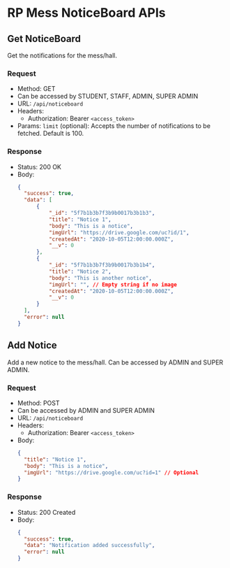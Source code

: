 # RP Mess NoticeBoard APIs

## Get NoticeBoard

Get the notifications for the mess/hall.

### Request

- Method: GET
- Can be accessed by STUDENT, STAFF, ADMIN, SUPER ADMIN
- URL: `/api/noticeboard`
- Headers:
  - Authorization: Bearer `<access_token>`
- Params: `limit` (optional): Accepts the number of notifications to be fetched. Default is 100.

### Response

- Status: 200 OK
- Body:
  ```json
  {
    "success": true,
    "data": [
        {
            "_id": "5f7b1b3b7f3b9b0017b3b1b3",
            "title": "Notice 1",
            "body": "This is a notice",
            "imgUrl": "https://drive.google.com/uc?id/1",
            "createdAt": "2020-10-05T12:00:00.000Z",
            "__v": 0
        },
        {
            "_id": "5f7b1b3b7f3b9b0017b3b1b4",
            "title": "Notice 2",
            "body": "This is another notice",
            "imgUrl": "", // Empty string if no image
            "createdAt": "2020-10-05T12:00:00.000Z",
            "__v": 0
        }
    ],
    "error": null
  }
  ```

## Add Notice

Add a new notice to the mess/hall.
Can be accessed by ADMIN and SUPER ADMIN.

### Request

- Method: POST
- Can be accessed by ADMIN and SUPER ADMIN
- URL: `/api/noticeboard`
- Headers:
  - Authorization: Bearer `<access_token>`
- Body:
  ```json
  {
    "title": "Notice 1",
    "body": "This is a notice",
    "imgUrl": "https://drive.google.com/uc?id=1" // Optional
  }
  ```

### Response

- Status: 200 Created
- Body:
  ```json
  {
    "success": true,
    "data": "Notification added successfully",
    "error": null
  }
  ``` 




 